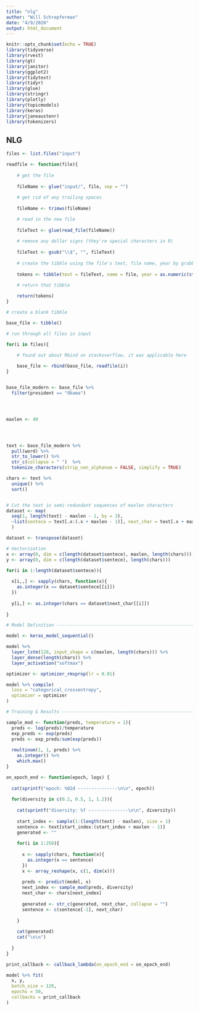 ```yaml
---
title: "nlg"
author: "Will Schrepferman"
date: "4/9/2020"
output: html_document
---
```


```r
knitr::opts_chunk$set(echo = TRUE)
library(tidyverse)
library(rvest)
library(gt)
library(janitor)
library(ggplot2)
library(tidytext)
library(tidyr)
library(glue)
library(stringr)
library(plotly)
library(topicmodels)
library(keras)
library(janeaustenr)
library(tokenizers)
```

## NLG

```r
files <- list.files("input")

readfile <- function(file){
  
    # get the file
  
    fileName <- glue("input/", file, sep = "")
    
    # get rid of any trailing spaces
    
    fileName <- trimws(fileName)

    # read in the new file
    
    fileText <- glue(read_file(fileName))
    
    # remove any dollar signs (they're special characters in R)
    
    fileText <- gsub("\\$", "", fileText)
    
    # create the tibble using the file's text, file name, year by grabbing the last four digits of file name, and president
    
    tokens <- tibble(text = fileText, name = file, year = as.numeric(str_match(file, "\\d{4}")), president = str_match(file, "(.*?)_")[2]) %>% unnest_tokens(word, text)

    # return that tibble
    
    return(tokens)
}

# create a blank tibble

base_file <- tibble()

# run through all files in input

for(i in files){

    # found out about Rbind on stackoverflow, it was applicable here
  
    base_file <- rbind(base_file, readfile(i))
}


base_file_modern <- base_file %>%
  filter(president == "Obama")




maxlen <- 40




text <- base_file_modern %>%
  pull(word) %>%
  str_to_lower() %>%
  str_c(collapse = " ")  %>%
  tokenize_characters(strip_non_alphanum = FALSE, simplify = TRUE)

chars <- text %>%
  unique() %>%
  sort()


# Cut the text in semi-redundant sequences of maxlen characters
dataset <- map(
  seq(1, length(text) - maxlen - 1, by = 3), 
  ~list(sentece = text[.x:(.x + maxlen - 1)], next_char = text[.x + maxlen])
  )

dataset <- transpose(dataset)

# Vectorization
x <- array(0, dim = c(length(dataset$sentece), maxlen, length(chars)))
y <- array(0, dim = c(length(dataset$sentece), length(chars)))

for(i in 1:length(dataset$sentece)){
  
  x[i,,] <- sapply(chars, function(x){
    as.integer(x == dataset$sentece[[i]])
  })
  
  y[i,] <- as.integer(chars == dataset$next_char[[i]])
  
}

# Model Definition --------------------------------------------------------

model <- keras_model_sequential()

model %>%
  layer_lstm(128, input_shape = c(maxlen, length(chars))) %>%
  layer_dense(length(chars)) %>%
  layer_activation("softmax")

optimizer <- optimizer_rmsprop(lr = 0.01)

model %>% compile(
  loss = "categorical_crossentropy", 
  optimizer = optimizer
)

# Training & Results ----------------------------------------------------

sample_mod <- function(preds, temperature = 1){
  preds <- log(preds)/temperature
  exp_preds <- exp(preds)
  preds <- exp_preds/sum(exp(preds))
  
  rmultinom(1, 1, preds) %>% 
    as.integer() %>%
    which.max()
}

on_epoch_end <- function(epoch, logs) {
  
  cat(sprintf("epoch: %02d ---------------\n\n", epoch))
  
  for(diversity in c(0.2, 0.5, 1, 1.2)){
    
    cat(sprintf("diversity: %f ---------------\n\n", diversity))
    
    start_index <- sample(1:(length(text) - maxlen), size = 1)
    sentence <- text[start_index:(start_index + maxlen - 1)]
    generated <- ""
    
    for(i in 1:250){
      
      x <- sapply(chars, function(x){
        as.integer(x == sentence)
      })
      x <- array_reshape(x, c(1, dim(x)))
      
      preds <- predict(model, x)
      next_index <- sample_mod(preds, diversity)
      next_char <- chars[next_index]
      
      generated <- str_c(generated, next_char, collapse = "")
      sentence <- c(sentence[-1], next_char)
      
    }
    
    cat(generated)
    cat("\n\n")
    
  }
}

print_callback <- callback_lambda(on_epoch_end = on_epoch_end)

model %>% fit(
  x, y,
  batch_size = 128,
  epochs = 50,
  callbacks = print_callback
)

```

